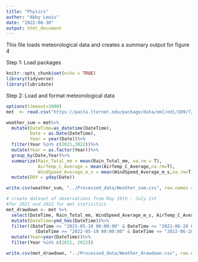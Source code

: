 ```yaml
---
title: "Physics"
author: "Abby Lewis"
date: "2022-08-30"
output: html_document
---
```


This file loads meteorological data and creates a summary output for figure 4


Step 1: Load packages
```r
knitr::opts_chunk$set(echo = TRUE)
library(tidyverse)
library(lubridate)
```


Step 2: Load and format meteorological data
```r
options(timeout=3000)
met  <- read.csv("https://pasta.lternet.edu/package/data/eml/edi/389/7/02d36541de9088f2dd99d79dc3a7a853")

weather_sum = met%>%
  mutate(DateTime=as_datetime(DateTime),
         Date = as.Date(DateTime),
         Year = year(Date))%>%
  filter(Year %in% c(2021,2022))%>%
  mutate(Year = as.factor(Year))%>%
  group_by(Date,Year)%>%
  summarize(Rain_Total_mm = mean(Rain_Total_mm, na.rm = T),
            AirTemp_C_Average = mean(AirTemp_C_Average,na.rm=T),
            WindSpeed_Average_m_s = mean(WindSpeed_Average_m_s,na.rm=T))%>%
  mutate(DOY = yday(Date))

write.csv(weather_sum, "../Processed_data/Weather_sum.csv", row.names = F)

# create dataset of observations from May 19th - July 1st 
#for 2021 and 2022 for met statisitics
met_drawdown <- met %>%
  select(DateTime, Rain_Total_mm, WindSpeed_Average_m_s, AirTemp_C_Average) %>%
  mutate(DateTime=ymd_hms(DateTime))%>%
  filter((DateTime >= "2021-05-19 00:00:00" & DateTime <= "2021-06-28 00:00:00") |
           (DateTime >= "2022-05-19 00:00:00" & DateTime <= "2022-06-28 00:00:00"))%>%
  mutate(Year=year(DateTime))%>%
  filter(Year %in% c(2021, 2022))

write.csv(met_drawdown, "../Processed_data/Weather_drawdown.csv", row.names = F)
```
